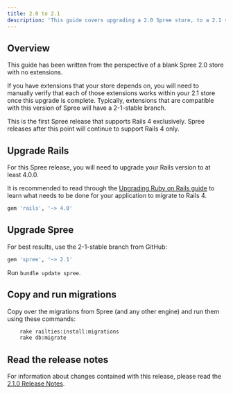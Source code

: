```yaml
---
title: 2.0 to 2.1
description: 'This guide covers upgrading a 2.0 Spree store, to a 2.1 store.'
---
```


## Overview

This guide has been written from the perspective of a blank Spree 2.0 store with no extensions.

If you have extensions that your store depends on, you will need to manually verify that each of those extensions works within your 2.1 store once this upgrade is complete. Typically, extensions that are compatible with this version of Spree will have a 2-1-stable branch.

This is the first Spree release that supports Rails 4 exclusively. Spree releases after this point will continue to support Rails 4 only.

## Upgrade Rails

For this Spree release, you will need to upgrade your Rails version to at least 4.0.0.

It is recommended to read through the [Upgrading Ruby on Rails guide](http://guides.rubyonrails.org/upgrading_ruby_on_rails.html#upgrading-%20from-rails-3-2-to-rails-4-0) to learn what needs to be done for your application to migrate to Rails 4.

```ruby
gem 'rails', '~> 4.0'
```

## Upgrade Spree

For best results, use the 2-1-stable branch from GitHub:

```ruby
gem 'spree', '~> 2.1'
```

Run `bundle update spree`.

## Copy and run migrations

Copy over the migrations from Spree (and any other engine) and run them using
these commands:

```bash
    rake railties:install:migrations
    rake db:migrate
```

## Read the release notes

For information about changes contained with this release, please read the [2.1.0 Release Notes](https://github.com/spree/spree/releases/tag/v2.1.0).